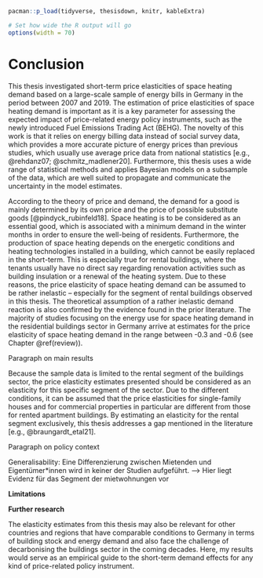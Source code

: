 <!--
Chapter 7 - Conclusion
-->

```r
pacman::p_load(tidyverse, thesisdown, knitr, kableExtra)

# Set how wide the R output will go
options(width = 70)
```

# Conclusion {#conclusion}

This thesis investigated short-term price elasticities of space heating demand based on a large-scale sample of energy bills in Germany in the period between 2007 and 2019. The estimation of price elasticities of space heating demand is important as it is a key parameter for assessing the expected impact of price-related energy policy instruments, such as the newly introduced Fuel Emissions Trading Act (BEHG). The novelty of this work is that it relies on energy billing data instead of social survey data, which provides a more accurate picture of energy prices than previous studies, which usually use average price data from national statistics [e.g., @rehdanz07; @schmitz_madlener20]. Furthermore, this thesis uses a wide range of statistical methods and applies Bayesian models on a subsample of the data, which are well suited to propagate and communicate the uncertainty in the model estimates.

According to the theory of price and demand, the demand for a good is mainly determined by its own price and the price of possible substitute goods [@pindyck_rubinfeld18]. Space heating is to be considered as an essential good, which is associated with a minimum demand in the winter months in order to ensure the well-being of residents. Furthermore, the production of space heating depends on the energetic conditions and heating technologies installed in a building, which cannot be easily replaced in the short-term. This is especially true for rental buildings, where the tenants usually have no direct say regarding renovation activities such as building insulation or a renewal of the heating system. Due to these reasons, the price elasticity of space heating demand can be assumed to be rather inelastic -- especially for the segment of rental buildings observed in this thesis. The theoretical assumption of a rather inelastic demand reaction is also confirmed by the evidence found in the prior literature. The majority of studies focusing on the energy use for space heating demand in the residential buildings sector in Germany arrive at estimates for the price elasticity of space heating demand in the range between -0.3 and -0.6 (see Chapter \@ref(review)).

Paragraph on main results

Because the sample data is limited to the rental segment of the buildings sector, the price elasticity estimates presented should be considered as an elasticity for this specific segment of the sector. Due to the different conditions, it can be assumed that the price elasticities for single-family houses and for commercial properties in particular are different from those for rented apartment buildings. By estimating an elasticity for the rental segment exclusively, this thesis addresses a gap mentioned in the literature [e.g., @braungardt_etal21].

Paragraph on policy context


Generalisability: Eine Differenzierung zwischen Mietenden und Eigentümer*innen wird in keiner der Studien aufgeführt. --> Hier liegt Evidenz für das Segment der mietwohnungen vor

**Limitations**



**Further research**

The elasticity estimates from this thesis may also be relevant for other countries and regions that have comparable conditions to Germany in terms of building stock and energy demand and also face the challenge of decarbonising the buildings sector in the coming decades. Here, my results would serve as an empirical guide to the short-term demand effects for any kind of price-related policy instrument.
